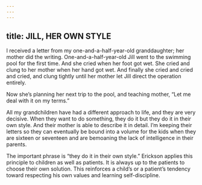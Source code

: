 ```yaml
---
---
---
```

title: JILL, HER OWN STYLE
---




I received a letter from my one-and-a-half-year-old granddaughter; her mother did the writing. One-and-a-half-year-old Jill went to the swimming pool for the first time. And she cried when her foot got wet. She cried and clung to her mother when her hand got wet. And finally she cried and cried and cried, and clung tightly until her mother let Jill direct the operation entirely.

Now she’s planning her next trip to the pool, and teaching mother, “Let me deal with it on my terms.”

All my grandchildren have had a different approach to life, and they are very decisive. When they want to do something, they do it but they do it in their own style. And their mother is able to describe it in detail. I’m keeping their letters so they can eventually be bound into a volume for the kids when they are sixteen or seventeen and are bemoaning the lack of intelligence in their parents.




The important phrase is “they do it in their own style.” Erickson applies this principle to children as well as patients. It is always up to the patients to choose their own solution. This reinforces a child’s or a patient’s tendency toward respecting his own values and learning self-discipline.